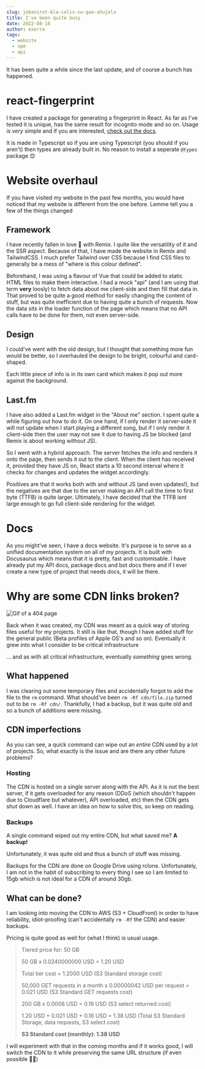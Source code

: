 ---
slug: jobanirot-bla-celis-nu-gan-ahujela
title: I've been quite busy
date: 2022-08-18
author: exerra
tags:
  - website
  - npm
  - api
---
It has been quite a while since the last update, and of course a bunch has happened.

# react-fingerprint
I have created a package for generating a fingerprint in React. As far as I've tested it is unique, has the same result for incognito mode and so on. Usage is *very* simple and if you are interested, [check out the docs](https://docs.exerra.xyz/docs/react-fingerprint/intro).

It is made in Typescript so if you are using Typescript (you should if you aren't) then types are already built in. No reason to install a seperate `@types` package 😊

# Website overhaul
If you have visited my website in the past few months, you would have noticed that my website is different from the one before. Lemme tell you a few of the things changed

## Framework
I have recently fallen in love 💜 with Remix. I quite like the versatility of it and the SSR aspect. Because of that, I have made the website in Remix and TailwindCSS.
 I much prefer Tailwind over CSS because I find CSS files to generally be a mess of "where is this colour defined".

Beforehand, I was using a flavour of Vue that could be added to static HTML files to make them interactive. I had a mock "api" (and I am using that term **very** loosly) to fetch data about me client-side and then fill that data in. That proved to be quite a good method for easily changing the content of stuff, but was quite inefficient due to having quite a bunch of requests. Now the data sits in the loader function of the page which means that no API calls have to be done for them, not even server-side.

## Design
I could've went with the old design, but I thought that something more fun would be better, so I overhauled the design to be bright, colourful and card-shaped.

Each little piece of info is in its own card which makes it pop out more against the background.

## Last.fm
I have also added a Last.fm widget in the "About me" section. I spent quite a while figuring out how to do it. On one hand, if I only render it server-side it will not update when I start playing a different song, but if I only render it client-side then the user may not see it due to having JS be blocked (and Remix is about working without JS).

So I went with a hybrid approach. The server fetches the info and renders it onto the page, then sends it out to the client. When the client has received it, provided they have JS on, React starts a 10 second interval where it checks for changes and updates the widget accordingly.

Positives are that it works both with and without JS (and even updates!), but the negatives are that due to the server making an API call the time to first byte (TTFB) is quite larger. Ultimately, I have decided that the TTFB isnt large enough to go full client-side rendering for the widget.

# Docs
As you might've seen, I have a docs website. It's purpose is to serve as a unified documentation system on all of my projects. It is built with Docusaurus which means that it is pretty, fast and customisable. I have already put my API docs, package docs and bot docs there and if I ever create a new type of project that needs docs, it will be there.

# Why are some CDN links broken?

![Gif of a 404 page](https://cdn.exerra.xyz/gif/404.gif)


Back when it was created, my CDN was meant as a quick way of storing files useful for my projects. It still is like that, though I have added stuff for the general public (Beta profiles of Apple OS's and so on). Eventually it grew into what I consider to be critical infrastructure

... and as with all critical infrastructure, eventually *something* goes wrong.

## What happened

I was clearing out some temporary files and accidentally forgot to add the file to the `rm` command. What should've been `rm -Rf cdn/file.zip` turned out to be `rm -Rf cdn/`. Thankfully, I had a backup, but it was quite old and so a bunch of additions were missing.

## CDN imperfections

As you can see, a quick command can wipe out an *entire* CDN used by a lot of projects. So, what exactly is the issue and are there any other future problems?

### Hosting

The CDN is hosted on a single server along with the API. As it is not the best server, if it gets overloaded for any reason (DDoS (which shouldn't happen due to Cloudflare but whatever), API overloaded, etc) then the CDN gets shut down as well. I have an idea on how to solve this, so keep on reading.

### Backups

A single command wiped out my entire CDN, but what saved me? **A backup!**

Unfortunately, it was quite old and thus a bunch of stuff was missing.

Backups for the CDN are done on Google Drive using rclone. Unfortunately, I am not in the habit of subscribing to every thing I see so I am limited to 15gb which is not ideal for a CDN of around 30gb.

## What can be done?

I am looking into moving the CDN to AWS (S3 + CloudFront) in order to have reliability, idiot-proofing (can't accidentally `rm -Rf` the CDN) and easier backups.

Pricing is quite good as well for (what I think) is usual usage.

> <!--StartFragment-->
>
> Tiered price for: 50 GB
>
> 50 GB x 0.0240000000 USD = 1.20 USD
>
> Total tier cost = 1.2000 USD (S3 Standard storage cost)
>
> 50,000 GET requests in a month x 0.00000042 USD per request = 0.021 USD (S3 Standard GET requests cost)
>
> 200 GB x 0.0008 USD = 0.16 USD (S3 select returned cost)
>
> 1.20 USD + 0.021 USD + 0.16 USD = 1.38 USD (Total S3 Standard Storage, data requests, S3 select cost)
>
> **S3 Standard cost (monthly): 1.38 USD**
>
> <!--EndFragment-->

I will experiment with that in the coming months and if it works good, I will switch the CDN to it while preserving the same URL structure (if even possible 😵‍💫)